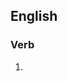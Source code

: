 ==English==

===Verb===
{{head|en|present participle}}

# {{present participle of|interculturalize|lang=en|nocat=1}}